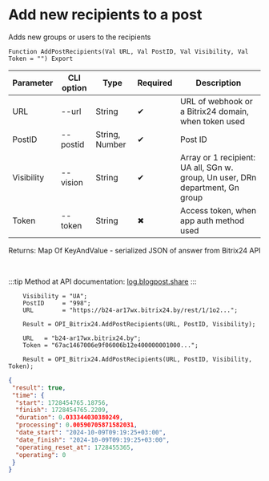 ﻿---
sidebar_position: 7
---


# Add new recipients to a post
 Adds new groups or users to the recipients



`Function AddPostRecipients(Val URL, Val PostID, Val Visibility, Val Token = "") Export`

  | Parameter | CLI option | Type | Required | Description |
  |-|-|-|-|-|
  | URL | --url | String | &#x2714; | URL of webhook or a Bitrix24 domain, when token used |
  | PostID | --postid | String, Number | &#x2714; | Post ID |
  | Visibility | --vision | String | &#x2714; | Array or 1 recipient: UA all, SGn w. group, Un user, DRn department, Gn group |
  | Token | --token | String | &#x2716; | Access token, when app auth method used |

  
  Returns:  Map Of KeyAndValue - serialized JSON of answer from Bitrix24 API

<br/>

:::tip
Method at API documentation: [log.blogpost.share](https://dev.1c-bitrix.ru/rest_help/log/log_blogpost_share.php)
:::
<br/>


```bsl title="1C:Enterprise/OneScript code example"
    Visibility = "UA";
    PostID     = "998";
    URL        = "https://b24-ar17wx.bitrix24.by/rest/1/1o2...";

    Result = OPI_Bitrix24.AddPostRecipients(URL, PostID, Visibility);

    URL   = "b24-ar17wx.bitrix24.by";
    Token = "67ac1467006e9f06006b12e400000001000...";

    Result = OPI_Bitrix24.AddPostRecipients(URL, PostID, Visibility, Token);
```
 



```json title="Result"
{
 "result": true,
 "time": {
  "start": 1728454765.18756,
  "finish": 1728454765.2209,
  "duration": 0.033344030380249,
  "processing": 0.00590705871582031,
  "date_start": "2024-10-09T09:19:25+03:00",
  "date_finish": "2024-10-09T09:19:25+03:00",
  "operating_reset_at": 1728455365,
  "operating": 0
 }
}
```
